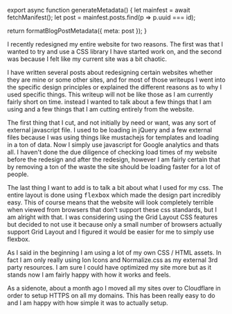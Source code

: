 

export async function generateMetadata() {
  let mainfest = await fetchManifest();
  let post = mainfest.posts.find(p => p.uuid === id);

  return formatBlogPostMetadata({ meta: post });
}

<BlogPage id={id}>


I recently redesigned my entire website for two reasons. The first was that I
wanted to try and use a CSS library I have started work on, and the second was
because I felt like my current site was a bit chaotic.

I have written several posts about redesigning certain websites whether they are
mine or some other sites, and for most of those writeups I went into the
specific design principles or explained the different reasons as to why I used
specific things. This writeup will not be like those as I am currently fairly
short on time. instead I wanted to talk about a few things that I am using and a
few things that I am cutting entirely from the website.

The first thing that I cut, and not initially by need or want, was any sort of
external javascript file. I used to be loading in jQuery and a few external
files because I was using things like mustachejs for templates and loading in a
ton of data. Now I simply use javascript for Google analytics and thats all. I
haven't done the due diligence of checking load times of my website before the
redesign and after the redesign, however I am fairly certain that by removing a
ton of the waste the site should be loading faster for a lot of people.

The last thing I want to add is to talk a bit about what I used for my css. The
entire layout is done using <kbd>flexbox</kbd> which made the design part
incredibly easy. This of course means that the website will look completely
terrible when viewed from browsers that don't support these css standards, but I
am alright with that. I was considering using the Grid Layout CSS features but
decided to not use it because only a small number of browsers actually support
Grid Layout and I figured it would be easier for me to simply use flexbox.

As I said in the beginning I am using a lot of my own CSS / HTML assets. In fact
I am only really using Ion Icons and Normalize.css as my external 3rd party
resources. I am sure I could have optimized my site more but as it stands now I
am fairly happy with how it works and feels.

As a sidenote, about a month ago I moved all my sites over to Cloudflare in
order to setup HTTPS on all my domains. This has been really easy to do and I am
happy with how simple it was to actually setup.


</BlogPage>